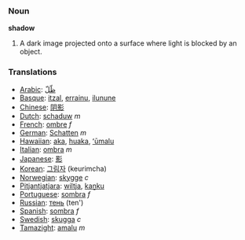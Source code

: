 === Noun ===

'''shadow'''

#A dark image projected onto a surface where light is blocked by an object.

===Translations===
*[[Arabic]]: [[ظّلّ]]
*[[Basque]]: [[itzal]], [[errainu]], [[ilunune]]
*[[Chinese]]: [[阴影]]
*[[Dutch]]: [[schaduw]] ''m''
*[[French]]: [[ombre]] ''f''
*[[German]]: [[Schatten]] ''m''
*[[Hawaiian]]: [[aka]], [[huaka]], [[ʻūmalu]]
*[[Italian]]: [[ombra]] ''m''
*[[Japanese]]: [[影]]
*[[Korean]]: [[그림자]] (keurimcha)
*[[Norwegian]]: [[skygge]] ''c''
*[[Pitjantjatjara]]: [[wiltja]], [[kaṉku]]
*[[Portuguese]]: [[sombra]] ''f''
*[[Russian]]: [[тень]] (ten')
*[[Spanish]]: [[sombra]] ''f''
*[[Swedish]]: [[skugga]] ''c''
*[[Tamazight]]: [[amalu]] ''m''